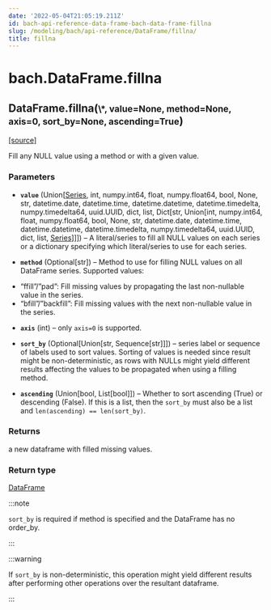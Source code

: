 ```yaml
---
date: '2022-05-04T21:05:19.211Z'
id: bach-api-reference-data-frame-bach-data-frame-fillna
slug: /modeling/bach/api-reference/DataFrame/fillna/
title: fillna
---
```


# bach.DataFrame.fillna

<div className="method">

<h2 className="signature-method"><span className="additional-name">DataFrame.</span><span className="name">fillna(</span><small className="parameter-list"><span className="parameter" id="*">\*</span>, <span className="parameter" id="value">value=None</span>, <span className="parameter" id="method">method=None</span>, <span className="parameter" id="axis">axis=0</span>, <span className="parameter" id="sort_by">sort_by=None</span>, <span className="parameter" id="ascending">ascending=True</span></small>)</h2>


&#8203;<span className="view-source">[[source]](https://github.com/objectiv/objectiv-analytics/blob/main/bach/bach/dataframe.py)</span>

<div className="content">

Fill any NULL value using a method or with a given value.


### Parameters

* **`value`** (Union[[Series](/modeling/bach/api-reference/Series/index.mdx), int, numpy.int64, float, numpy.float64, bool, None, str, datetime.date, datetime.time, datetime.datetime, datetime.timedelta, numpy.timedelta64, uuid.UUID, dict, list, Dict[str, Union[int, numpy.int64, float, numpy.float64, bool, None, str, datetime.date, datetime.time, datetime.datetime, datetime.timedelta, numpy.timedelta64, uuid.UUID, dict, list, [Series](/modeling/bach/api-reference/Series/index.mdx)]]]) – A literal/series to fill all NULL values on each series
or a dictionary specifying which literal/series to use for each series.


* **`method`** (Optional[str]) – Method to use for filling NULL values on all DataFrame series. Supported values:
- “ffill”/”pad”: Fill missing values by propagating the last non-nullable value in the series.
- “bfill”/”backfill”: Fill missing values with the next non-nullable value in the series.


* **`axis`** (int) – only `axis=0` is supported.


* **`sort_by`** (Optional[Union[str, Sequence[str]]]) – series label or sequence of labels used to sort values.
Sorting of values is needed since result might be non-deterministic, as rows with NULLs might
yield different results affecting the values to be propagated when using a filling method.


* **`ascending`** (Union[bool, List[bool]]) – Whether to sort ascending (True) or descending (False). If this is a list, then the
`sort_by` must also be a list and `len(ascending) == len(sort_by)`.





### Returns

a new dataframe with filled missing values.



### Return type

[DataFrame](/modeling/bach/api-reference/DataFrame/index.mdx)


:::note

`sort_by` is required if method is specified and the DataFrame has no order_by.


:::

:::warning

If `sort_by` is non-deterministic, this operation might yield different results after
performing other operations over the resultant dataframe.


:::


</div>


</div>
